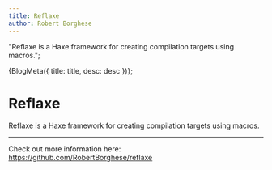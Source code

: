 ```yaml
---
title: Reflaxe
author: Robert Borghese
---
```



  "Reflaxe is a Haxe framework for creating compilation targets using macros.";

<Head>{BlogMeta({ title: title, desc: desc })}</Head>;

# Reflaxe

Reflaxe is a Haxe framework for creating compilation targets using macros.

<hr />

Check out more information here:<br/>
https://github.com/RobertBorghese/reflaxe
